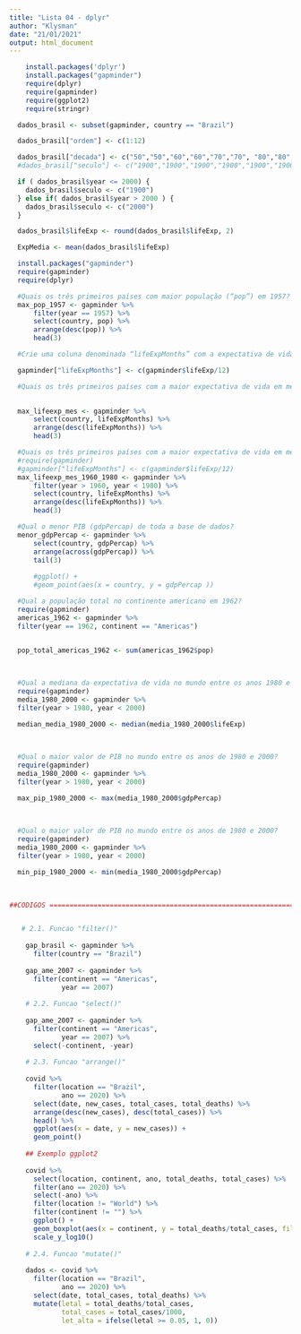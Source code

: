 ```yaml
---
title: "Lista 04 - dplyr"
author: "Klysman"
date: "21/01/2021"
output: html_document
---
```


```r

    install.packages('dplyr')
    install.packages("gapminder")
    require(dplyr)
    require(gapminder)
    require(ggplot2)
    require(stringr)

```


```r

  dados_brasil <- subset(gapminder, country == "Brazil")

  dados_brasil["ordem"] <- c(1:12)

```

```r

  dados_brasil["decada"] <- c("50","50","60","60","70","70", "80","80","90","90","2000","2000")
  #dados_brasil["seculo"] <- c("1900","1900","1900","1900","1900","1900", "1900","1900","1900","1900","2000","2000")

```

```r

  if ( dados_brasil$year <= 2000) {
    dados_brasil$seculo <- c("1900")
  } else if( dados_brasil$year > 2000 ) {
    dados_brasil$seculo <- c("2000")
  }

```
```r
  dados_brasil$lifeExp <- round(dados_brasil$lifeExp, 2)

```



```r

  ExpMedia <- mean(dados_brasil$lifeExp)

```



```r
  install.packages("gapminder")
  require(gapminder)
  require(dplyr)

  #Quais os três primeiros países com maior população (“pop”) em 1957?
  max_pop_1957 <- gapminder %>%
      filter(year == 1957) %>%
      select(country, pop) %>%
      arrange(desc(pop)) %>%
      head(3)

```



```r
  #Crie uma coluna denominada “lifeExpMonths” com a expectativa de vida em meses.

  gapminder["lifeExpMonths"] <- c(gapminder$lifeExp/12)

  #Quais os três primeiros países com a maior expectativa de vida em meses?

 
  max_lifeexp_mes <- gapminder %>%
      select(country, lifeExpMonths) %>%
      arrange(desc(lifeExpMonths)) %>%
      head(3)


```



```r
  #Quais os três primeiros países com a maior expectativa de vida em meses entre os anos de 1960 e 1980?
  #require(gapminder)
  #gapminder["lifeExpMonths"] <- c(gapminder$lifeExp/12)
  max_lifeexp_mes_1960_1980 <- gapminder %>%
      filter(year > 1960, year < 1980) %>%
      select(country, lifeExpMonths) %>%
      arrange(desc(lifeExpMonths)) %>%
      head(3)

```



```r
  #Qual o menor PIB (gdpPercap) de toda a base de dados?
  menor_gdpPercap <- gapminder %>%
      select(country, gdpPercap) %>%
      arrange(across(gdpPercap)) %>%
      tail(3)
      
      #ggplot() +
      #geom_point(aes(x = country, y = gdpPercap ))

```



```r
  #Qual a população total no continente americano em 1962?
  require(gapminder)
  americas_1962 <- gapminder %>%
  filter(year == 1962, continent == "Americas")


  pop_total_americas_1962 <- sum(americas_1962$pop)
  
  

```



```r
  #Qual a mediana da expectativa de vida no mundo entre os anos 1980 e 2000?
  require(gapminder)
  media_1980_2000 <- gapminder %>%
  filter(year > 1980, year < 2000)

  median_media_1980_2000 <- median(media_1980_2000$lifeExp)
  
  

```




```r
  #Qual o maior valor de PIB no mundo entre os anos de 1980 e 2000?
  require(gapminder)
  media_1980_2000 <- gapminder %>%
  filter(year > 1980, year < 2000)

  max_pip_1980_2000 <- max(media_1980_2000$gdpPercap)
  
  

```




```r
  #Qual o maior valor de PIB no mundo entre os anos de 1980 e 2000?
  require(gapminder)
  media_1980_2000 <- gapminder %>%
  filter(year > 1980, year < 2000)

  min_pip_1980_2000 <- min(media_1980_2000$gdpPercap)
  
  

```






```r
##CODIGOS =============================================================


   # 2.1. Funcao "filter()"
    
    gap_brasil <- gapminder %>% 
      filter(country == "Brazil")
    
    gap_ame_2007 <- gapminder %>%
      filter(continent == "Americas",
             year == 2007)
    
    # 2.2. Funcao "select()"
    
    gap_ame_2007 <- gapminder %>%
      filter(continent == "Americas",
             year == 2007) %>%
      select(-continent, -year)
    
    # 2.3. Funcao "arrange()"
    
    covid %>%
      filter(location == "Brazil",
             ano == 2020) %>%
      select(date, new_cases, total_cases, total_deaths) %>%
      arrange(desc(new_cases), desc(total_cases)) %>%
      head() %>% 
      ggplot(aes(x = date, y = new_cases)) +
      geom_point()
    
    ## Exemplo ggplot2
    
    covid %>%
      select(location, continent, ano, total_deaths, total_cases) %>%
      filter(ano == 2020) %>%
      select(-ano) %>%
      filter(location != "World") %>%
      filter(continent != "") %>%
      ggplot() +
      geom_boxplot(aes(x = continent, y = total_deaths/total_cases, fill = continent)) +
      scale_y_log10()
    
    # 2.4. Funcao "mutate()"
    
    dados <- covid %>%
      filter(location == "Brazil",
             ano == 2020) %>%
      select(date, total_cases, total_deaths) %>%
      mutate(letal = total_deaths/total_cases,
             total_cases = total_cases/1000,
             let_alta = ifelse(letal >= 0.05, 1, 0))
```















